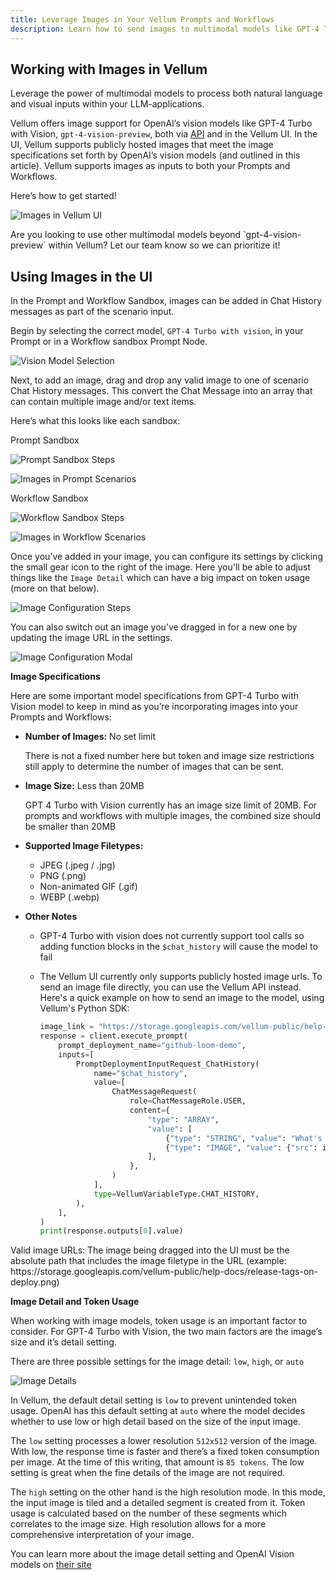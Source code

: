```yaml
---
title: Leverage Images in Your Vellum Prompts and Workflows
description: Learn how to send images to multimodal models like GPT-4 Turbo with Vision from within Vellum’s UI
---
```


## Working with Images in Vellum

Leverage the power of multimodal models to process both natural language and visual inputs within your LLM-applications.

Vellum offers image support for OpenAI’s vision models like GPT-4 Turbo with Vision, `gpt-4-vision-preview`, both via [API](https://docs.vellum.ai/api-reference/) and in the Vellum UI.
In the UI, Vellum supports publicly hosted images that meet the image specifications set forth by OpenAI’s vision models (and outlined in this article). Vellum supports images as inputs to both your Prompts and Workflows.

Here’s how to get started!

![Images in Vellum UI](https://storage.googleapis.com/vellum-public/help-docs/images-in-prompts.gif)

<Callout intent="info">
  Are you looking to use other multimodal models beyond `gpt-4-vision-preview`
  within Vellum? Let our team know so we can prioritize it!
</Callout>

## Using Images in the UI

In the Prompt and Workflow Sandbox, images can be added in Chat History messages as part of the scenario input.

Begin by selecting the correct model, `GPT-4 Turbo with vision`, in your Prompt or in a Workflow sandbox Prompt Node.

![Vision Model Selection](https://storage.googleapis.com/vellum-public/help-docs/images-model-selection.png)

Next, to add an image, drag and drop any valid image to one of scenario Chat History messages. This convert the Chat Message into an array that can contain multiple image and/or text items.

Here’s what this looks like each sandbox:

Prompt Sandbox

![Prompt Sandbox Steps](https://storage.googleapis.com/vellum-public/help-docs/images-prompt-steps.png)

![Images in Prompt Scenarios](https://storage.googleapis.com/vellum-public/help-docs/images-in-prompts.png)

Workflow Sandbox

![Workflow Sandbox Steps](https://storage.googleapis.com/vellum-public/help-docs/images-workflow-steps.png)

![Images in Workflow Scenarios](https://storage.googleapis.com/vellum-public/help-docs/images-in-workflows.png)

Once you’ve added in your image, you can configure its settings by clicking the small gear icon to the right of the image. Here you'll be able to adjust things like the `Image Detail` which can have a big impact on token usage (more on that below).

![Image Configuration Steps](https://storage.googleapis.com/vellum-public/help-docs/images-config.png)

You can also switch out an image you’ve dragged in for a new one by updating the image URL in the settings.

![Image Configuration Modal](https://storage.googleapis.com/vellum-public/help-docs/images-config-modal.png)

**Image Specifications**

Here are some important model specifications from GPT-4 Turbo with Vision model to keep in mind as you’re incorporating images into your Prompts and Workflows:

- **Number of Images:** No set limit

  There is not a fixed number here but token and image size restrictions still apply to determine the number of images that can be sent.

- **Image Size:** Less than 20MB

  GPT 4 Turbo with Vision currently has an image size limit of 20MB. For prompts and workflows with multiple images, the combined size should be smaller than 20MB

- **Supported Image Filetypes:**

  - JPEG (.jpeg / .jpg)
  - PNG (.png)
  - Non-animated GIF (.gif)
  - WEBP (.webp)

- **Other Notes**

  - GPT-4 Turbo with vision does not currently support tool calls so adding function blocks in the `$chat_history` will cause the model to fail
  - The Vellum UI currently only supports publicly hosted image urls. To send an image file directly, you can use the Vellum API instead. Here's a quick example on how to send an image to the model, using Vellum's Python SDK:

    ```python
    image_link = "https://storage.googleapis.com/vellum-public/help-docs/add_prompt_block_button.png"
    response = client.execute_prompt(
        prompt_deployment_name="github-loom-demo",
        inputs=[
            PromptDeploymentInputRequest_ChatHistory(
                name="$chat_history",
                value=[
                    ChatMessageRequest(
                        role=ChatMessageRole.USER,
                        content={
                            "type": "ARRAY",
                            "value": [
                                {"type": "STRING", "value": "What's in this image?"},
                                {"type": "IMAGE", "value": {"src": image_link}},
                            ],
                        },
                    )
                ],
                type=VellumVariableType.CHAT_HISTORY,
            ),
        ],
    )
    print(response.outputs[0].value)
    ```

<Callout intent="info">
  Valid image URLs: The image being dragged into the UI must be the absolute
  path that includes the image filetype in the URL (example:
  https://storage.googleapis.com/vellum-public/help-docs/release-tags-on-deploy.png)
</Callout>

**Image Detail and Token Usage**

When working with image models, token usage is an important factor to consider. For GPT-4 Turbo with Vision, the two main factors are the image’s size and it’s detail setting.

There are three possible settings for the image detail: `low`, `high`, or `auto`

![Image Details](https://storage.googleapis.com/vellum-public/help-docs/images-config-detail.png)

In Vellum, the default detail setting is `low` to prevent unintended token usage. OpenAI has this default setting at `auto` where the model decides whether to use low or high detail based on the size of the input image.

The `low` setting processes a lower resolution `512x512` version of the image. With low, the response time is faster and there’s a fixed token consumption per image. At the time of this writing, that amount is `85 tokens`. The low setting is great when the fine details of the image are not required.

The `high` setting on the other hand is the high resolution mode. In this mode, the input image is tiled and a detailed segment is created from it. Token usage is calculated based on the number of these segments which correlates to the image size. High resolution allows for a more comprehensive interpretation of your image.

You can learn more about the image detail setting and OpenAI Vision models on [their site](https://platform.openai.com/docs/guides/vision)

